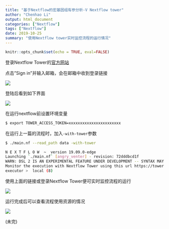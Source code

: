 ```yaml
---
title: "基于Nextflow的宏基因组有参分析-V Nextflow tower"
author: "Chenhao Li"
output: html_document
categories: ["Nextflow"]
tags: ["Nextflow"]
date: 2019-10-25
summary: "使用Nextflow tower实时监控流程的运行情况"
---
```


```r

knitr::opts_chunk$set(echo = TRUE, eval=FALSE)
```

登录Nextflow Tower的[官方网站](tower.nf)

点击"Sign in"并输入邮箱，会在邮箱中收到登录链接

![](nextflow-login.png)

登陆后看到如下界面

![](nextflow-token.png)

在运行nextflow前设置环境变量

```sh
$ export TOWER_ACCESS_TOKEN=xxxxxxxxxxxxxxxxxxxxxxx
```

在运行上一篇的流程时，加入`-with-tower`参数

```sh
$ ./main.nf --read_path data -with-tower

N E X T F L O W  ~  version 19.09.0-edge
Launching `./main.nf` [angry_venter] - revision: 72dddbcd1f
WARN: DSL 2 IS AN EXPERIMENTAL FEATURE UNDER DEVELOPMENT -- SYNTAX MAY CHANGE IN FUTURE RELEASE
Monitor the execution with Nextflow Tower using this url https://tower.nf/watch/xxxxxx
executor >  local (8)

```

使用上面的链接或登录Nextflow Tower便可实时监控流程的运行

![](nextflow-tower.png)

运行完成后可以查看流程使用资源的情况

![](nextflow-finish.png)

(未完)
